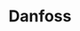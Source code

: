 ---
slug: danfoss
link: /projects/danfoss/
category: 'projects'
title: Danfoss
publicData: Sep 11th 2020
pagesCount: 1
siteLink: https://danfoss.igromov.digital/
pages: 
    - page:
        - image: ../../assets/images/projects/project-410-danfoss/danfoss-0.png
        - title: Главная
sortIdx: 410
---